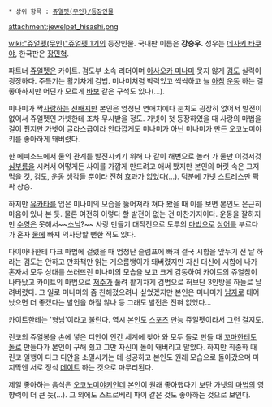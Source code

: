  * 상위 항목 : [[쥬얼펫(무인)/등장인물]]

attachment:jewelpet_hisashi.png

[[wiki:"쥬얼펫(무인)"쥬얼펫 1기]]의 등장인물. 국내판 이름은 '''강승우.''' 성우는 [[데사키 타쿠야]], 한국판은 [[장민혁]].

파트너 [[쥬얼펫]]은 카이트. 검도부 소속 리더이며 [[아사오카 미나미]] 못지 않게 [[검도]] 실력이 굉장하다. 주특기는 활기차게 검법. 미나미처럼 박력있고 씩씩하고 늘 [[아침]] [[운동]] 하는 걸 좋아하지만 어딘가 모르게 [[바보]] 같은 구석도 있다(...).

미나미가 짝[[사랑]]하는 [[선배]]지만 본인은 엄청난 연애치에다 눈치도 굉장히 없어서 발전이 없어서 쥬얼펫인 가넷한테 조차 무시받을 정도. 가넷이 첫 등장하였을 때 사랑의 마법을 걸어 줬지만 가넷이 글라스급이라 안타깝게도 미나미가 아닌 미나미가 만든 오코노미야키를 좋아하게 돼버렸다.

한 에피소드에서 둘의 관계를 발전시키기 위해 다 같이 해변으로 놀러 가 둘만 이것저것 [[심부름]]을 시켜서 어떻게든 사이를 가깝게 만드려고 애써 봤지만 본인의 머릿 속은 그저 먹을 것, 검도, 운동 생각들 뿐이라 전혀 효과가 없었다(...). 덕분에 가넷 [[스트레스]]만 팍팍 상승.

하지만 [[유카타]]를 입은 미나미의 모습을 뚫어져라 쳐다 봤을 때 이를 보면 본인도 은근히 마음이 있나 본 듯. 물론 여전히 이렇다 할 발전이 없는 건 마찬가지이다. 운동을 잘하지만 [[수영]]은 못해서~~[[소닉]]?~~ 사랑 만들기 대작전으로 토루의 [[마법]]으로 [[상어]]를 부르다가 혼자 [[물]]에 빠져 익사당할 뻔한 적도 있다.

다이아나한테 다크 마법에 걸렸을 때 엄청난 슬럼프에 빠져 결국 시합을 앞두기 전 날 하라는 검도는 안하고 만화책만 읽는 게으름뱅이가 돼버렸지만 자신 대신에 시합에 나가 혼자서 모두 상대를 쓰러뜨린 미나미의 모습을 보고 크게 감동하여 카이트의 쥬얼참이 나타났고 카이트의 마법으로 [[저주]]가 풀려 활기차게 검법으로 허브단 3인방을 하늘로 날려버렸다. 그 일로 미나미와 좀 친해졌으려나 싶었겠지만 본인은 미나미가 [[남자]]로 태어났으면 더 좋겠다는 발언을 하질 않나 등 그래도 발전은 전혀 없었다... 

카이트한테는 '형님'이라고 불린다. 역시 본인도 [[스포츠]] 만능 쥬얼펫이라서 그런 걸지도.

린코의 쥬얼봉을 손에 넣은 디안이 인간 세계에 찾아 와 모두 돌로 만들 때 [[꼬마]]한테도 [[돌]]로 만들다가 본인이 구해 줬고 그만 자신이 돌이 돼버리고 말았다. 하지만 최종화 때 린코 일행이 다크 디안을 소멸시키는 데 성공하고 본인도 원래 모습으로 돌아갔으며 마지막엔 서로 정식 [[데이트]] 하는 것으로 마무리된다.

제일 좋아하는 음식은 [[오코노미야키]]인데 본인이 원래 좋아했다기 보단 가넷의 [[마법]]의 영향력이 더 큰 듯(...). 그 외에도 스트로베리 파이 같은 것도 좋아하는 것으로 보인다.
